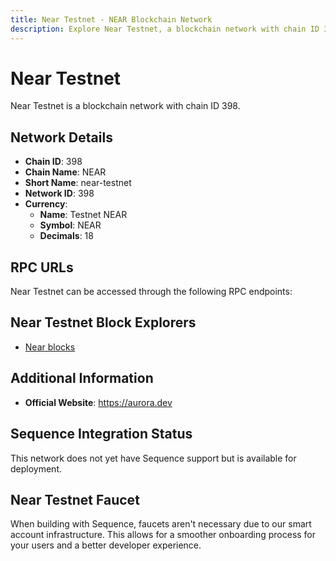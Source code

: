 ```yaml
--- 
title: Near Testnet - NEAR Blockchain Network
description: Explore Near Testnet, a blockchain network with chain ID 398. Learn about its native currency, Testnet NEAR, and how to interact with the network.
---
```


# Near Testnet

Near Testnet is a blockchain network with chain ID 398.

## Network Details

- **Chain ID**: 398
- **Chain Name**: NEAR
- **Short Name**: near-testnet
- **Network ID**: 398
- **Currency**: 
  - **Name**: Testnet NEAR
  - **Symbol**: NEAR
  - **Decimals**: 18

## RPC URLs

Near Testnet can be accessed through the following RPC endpoints:



## Near Testnet Block Explorers

- [Near blocks](https://testnet.nearblocks.io)

## Additional Information

- **Official Website**: https://aurora.dev

## Sequence Integration Status

This network does not yet have Sequence support but is available for deployment.

## Near Testnet Faucet

When building with Sequence, faucets aren't necessary due to our smart account infrastructure. This allows for a smoother onboarding process for your users and a better developer experience.
